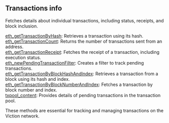 
<Meta
  title="Viction transactions info| dRPC"
/>

## Transactions info

Fetches details about individual transactions, including status, receipts, and block inclusion.

[eth_getTransactionByHash](/viction-api/transactionsinfo/eth_getTransactionByHash): Retrieves a transaction using its hash. \
[eth_getTransactionCount](/viction-api/transactionsinfo/eth_getTransactionCount): Returns the number of transactions sent from an address. \
[eth_getTransactionReceipt](/viction-api/transactionsinfo/eth_getTransactionReceipt): Fetches the receipt of a transaction, including execution status. \
[eth_newPendingTransactionFilter](/viction-api/transactionsinfo/eth_newPendingTransactionFilter): Creates a filter to track pending transactions. \
[eth_getTransactionByBlockHashAndIndex](/viction-api/transactionsinfo/eth_getTransactionByBlockHashAndIndex): Retrieves a transaction from a block using its hash and index. \
[eth_getTransactionByBlockNumberAndIndex](/viction-api/transactionsinfo/eth_getTransactionByBlockNumberAndIndex): Fetches a transaction by block number and index. \
[txpool_content](/viction-api/transactionsinfo/txpool_content): Provides details of pending transactions in the transaction pool.

These methods are essential for tracking and managing transactions on the Viction network.

<Space h={16} />
<GetStarted />
